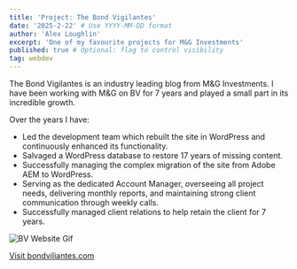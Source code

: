 ```yaml
---
title: 'Project: The Bond Vigilantes'
date: '2025-2-22' # Use YYYY-MM-DD format
author: 'Alex Loughlin'
excerpt: 'One of my favourite projects for M&G Investments'
published: true # Optional: flag to control visibility
tag: webdev
---
```


The Bond Vigilantes is an industry leading blog from M&G Investments. I have been working with M&G on BV for 7 years and played a small part in its incredible growth.

Over the years I have:
- Led the development team which rebuilt the site in WordPress and continuously enhanced its functionality. 
- Salvaged a WordPress database to restore 17 years of missing content.
- Successfully managing the complex migration of the site from Adobe AEM to WordPress.
- Serving as the dedicated Account Manager, overseeing all project needs, delivering monthly reports, and maintaining strong client communication through weekly calls.
- Successfully managed client relations to help retain the client for 7 years. 

![BV Website Gif](/images/bv2.gif)

[Visit bondviliantes.com](https://bondvigilantes.com/)
